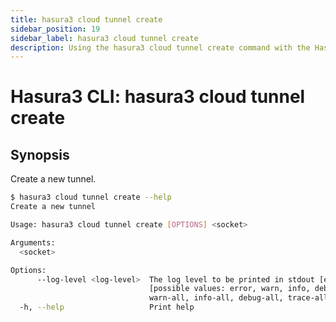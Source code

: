 ```yaml
---
title: hasura3 cloud tunnel create
sidebar_position: 19
sidebar_label: hasura3 cloud tunnel create
description: Using the hasura3 cloud tunnel create command with the Hasura CLI
---
```


# Hasura3 CLI: hasura3 cloud tunnel create 

## Synopsis
Create a new tunnel.

```bash
$ hasura3 cloud tunnel create --help
Create a new tunnel

Usage: hasura3 cloud tunnel create [OPTIONS] <socket>

Arguments:
  <socket>  

Options:
      --log-level <log-level>  The log level to be printed in stdout [env: HASURA_CLI_LOG_LEVEL=]
                               [possible values: error, warn, info, debug, trace, error-all,
                               warn-all, info-all, debug-all, trace-all]
  -h, --help                   Print help
```

